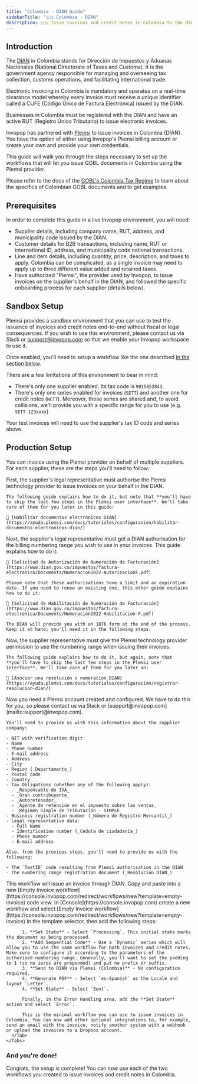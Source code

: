 ```yaml
---
title: "Colombia · DIAN Guide"
sidebarTitle: "🇨🇴 Colombia · DIAN"
description: 🇨🇴 Issue invoices and credit notes in Colombia to the DIAN.
---
```



## Introduction

The [DIAN](https://www.dian.gov.co/) in Colombia stands for Dirección de Impuestos y Aduanas Nacionales (National Directorate of Taxes and Customs). It is the government agency responsible for managing and overseeing tax collection, customs operations, and facilitating international trade.

Electronic invoicing in Colombia is mandatory and operates on a real-time clearance model whereby every invoice must receive a unique identifier called a CUFE (Código Único de Factura Electrónica) issued by the DIAN.

Businesses in Colombia must be registered with the DIAN and have an active RUT (Registro Único Tributario) to issue electronic invoices.

Invopop has partnered with [Plemsi](https://plemsi.com) to issue invoices in Colombia (DIAN). You have the option of either using Invopop's Plemsi billing account or create your own and provide your own credentials.

This guide will walk you through the steps necessary to set up the workflows that will let you issue GOBL documents in Colombia using the Plemsi provider.

Please refer to the docs of the [GOBL's Colombia Tax Regime](https://github.com/invopop/gobl/blob/main/regimes/co/README.md) to learn about the specifics of Colombian GOBL documents and to get examples.

## Prerequisites

In order to complete this guide in a live Invopop environment, you will need:

- Supplier details, including company name, RUT, address, and municipality code issued by the DIAN.
- Customer details for B2B transactions, including name, RUT or international ID, address, and municipality code national transactions.
- Line and item details, including quantity, price, description, and taxes to apply. Colombia can be complicated, as a single invoice may need to apply up to three different value added and retained taxes.
- Have authorized "Plemsi", the provider used by Invopop, to issue invoices on the supplier's behalf in the DIAN, and followed the specific onboarding process for each supplier (details below).

## Sandbox Setup

Plemsi provides a sandbox environment that you can use to test the issuance of invoices and credit notes end-to-end without fiscal or legal consequences. If you wish to use this environment, please contact us via Slack or [support@invopop.com](mailto:support@invopop.com) so that we enable your Invopop workspace to use it.

Once enabled, you'll need to setup a workflow like the one described [in the section below](#step-5-create-a-workflow).

There are a few limitations of this environment to bear in mind:

- There's only one supplier enabled. Its tax code is `9015852843`.
- There's only one series enabled for invoices (`SETT`) and another one for credit notes (`NCTT`). Moreover, those series are shared and, to avoid collisions, we'll provide you with a specific range for you to use (e.g. `SETT-123xxxx`)

Your test invoices will need to use the supplier's tax ID code and series above.

## Production Setup

You can invoice using the Plemsi provider on behalf of multiple suppliers. For each supplier, these are the steps you'll need to follow:

<Steps>

  <Step title="Authorise Plemsi to issue invoices on your behalf">
    First, the supplier's legal representative must authorise the Plemsi technology provider to issue invoices on your behalf in the DIAN.

    The following guide explains how to do it, but note that **you'll have to skip the last few steps in the Plemsi user interface**. We'll take care of them for you later in this guide:

    📘 [Habilitar documentos electrónicos DIAN](https://ayuda.plemsi.com/docs/tutoriales/configuracion/habilitar-documentos-electronicos-dian/)
  </Step>
  <Step title="Get a billing numbering range authorisation">
    Next, the supplier's legal representative must get a DIAN authorisation for the billing numbering range you wish to use in your invoices. This guide explains how to do it:

    📘 [Solicitud de Autorización de Numeración de Facturación](https://www.dian.gov.co/impuestos/factura-electronica/Documents/Numeracion2022-AutorizacionF.pdf)

    Please note that these authorisations have a limit and an expiration date. If you need to renew an existing one, this other guide explains how to do it:

    📘 [Solicitud de Habilitación de Numeración de Facturación](https://www.dian.gov.co/impuestos/factura-electronica/Documents/Numeracion2022-Habilitacion-F.pdf)

    The DIAN will provide you with an 1876 form at the end of the process. Keep it at hand; you'll need it in the following steps.
  </Step>
  <Step title="Authorise Plemsi to use the numbering range">
    Now, the supplier representative must give the Plemsi technology provider permission to use the numbering range when issuing their invoices.

    The following guide explains how to do it, but again, note that **you'll have to skip the last few steps in the Plemsi user interface**. We'll take care of them for you later on:

    📘 [Asociar una resolución o numeración DIAN](https://ayuda.plemsi.com/docs/tutoriales/configuracion/registrar-resolucion-dian/)
  </Step>
  <Step title="Create and configure your Plemsi account">
    Now you need a Plemsi account created and configured. We have to do this for you, so please contact us via Slack or [support@invopop.com](mailto:support@invopop.com).

    You'll need to provide us with this information about the supplier company:

    - NIT with verification digit
    - Name
    - Phone number
    - E-mail address
    - Address
    - City
    - Region (_Departamento_)
    - Postal code
    - Country
    - Tax Obligations (whether any of the following apply):
      - _Responsable de IVA_
      - _Gran contribuyente_
      - _Autoretenedor_
      - _Agente de retención en el impuesto sobre las ventas_
      - _Régimen Simple de Tributación - SIMPLE_
    - Business registration number (_Número de Registro Mercantil_)
    - Legal representative data:
      - Full Name
      - Identification number (_Cédula de ciudadanía_)
      - Phone number
      - E-mail address

    Also, from the previous steps, you'll need to provide us with the following:

    - The `TestID` code resulting from Plemsi authorisation in the DIAN
    - The numbering range registration document (_Resolución DIAN_)
  </Step>
  <Step title="Create a workflow">
    <Tabs>
      <Tab title="Template">
        <Card iconType="duotone" title="DIAN-Colombia Invoice Workflow" icon="code-branch" href="https://console.invopop.com/redirect/workflows/new?template=co-dian-invoice" cta="Add to my workspace">
        This workflow will issue an invoice through DIAN.
        </Card>
      </Tab>
      <Tab title="Code">
        Copy and paste into a new [Empty Invoice workflow](https://console.invopop.com/redirect/workflows/new?template=empty-invoice) code view.
        <WorkflowExample />
      </Tab>
      <Tab title="Build from scratch">
        In [Console](https://console.invopop.com) create a new workflow and select [Empty Invoice workflow](https://console.invopop.com/redirect/workflows/new?template=empty-invoice) in the template selector, then add the following steps:

          1. **Set State** - Select `Processing`. This initial state marks the document as being processed.
          2. **Add Sequential Code** - Use a `Dynamic` series which will allow you to use the same workflow for both invoices and credit notes. Make sure to configure it according to the parameters of the authorised numbering range. Generally, you'll want to set the padding to 1 (so no zeros are prepended) and put no prefix or suffix.
          3. **Send to DIAN via Plemsi (Colombia)** - No configuration required.
          4. **Generate PDF** - Select `es-Spanish` as the Locale and layout `Letter`.
          4. **Set State** - Select `Sent`.

          Finally, in the Error Handling area, add the **Set State** action and select `Error`.

          This is the minimal workflow you can use to issue invoices in Colombia. You can now add other optional integrations to, for example, send an email with the invoice, notify another system with a webhook or upload the invoices to a Dropbox account.
      </Tab>
    </Tabs>

  </Step>
</Steps>

### And you're done!

Congrats, the setup is complete! You can now use each of the two workflows you created to issue invoices and credit notes in Colombia.
